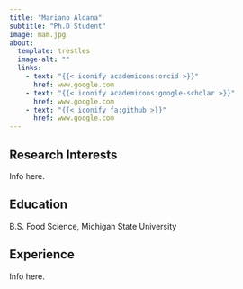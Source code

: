```yaml
---
title: "Mariano Aldana"
subtitle: "Ph.D Student"
image: mam.jpg
about:
  template: trestles
  image-alt: ""
  links:
    - text: "{{< iconify academicons:orcid >}}"
      href: www.google.com
    - text: "{{< iconify academicons:google-scholar >}}"
      href: www.google.com
    - text: "{{< iconify fa:github >}}"
      href: www.google.com
---
```

## Research Interests

Info here. 

## Education

B.S. Food Science, Michigan State University

## Experience

Info here. 
